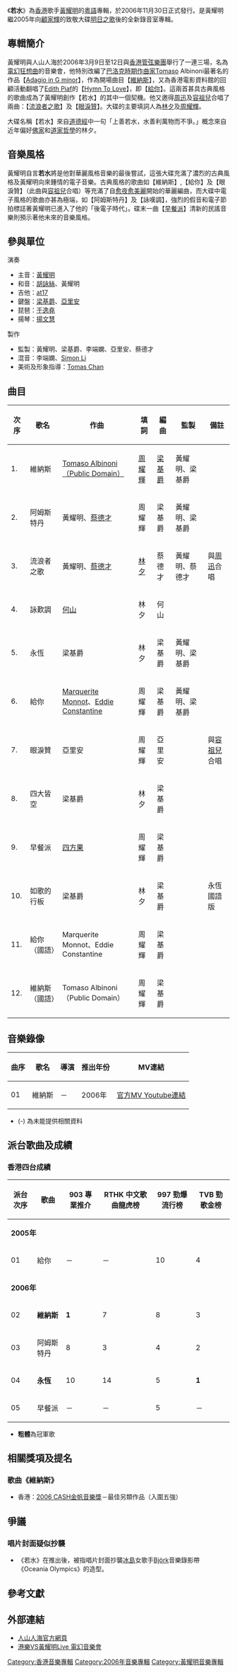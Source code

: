 {{Infobox album
| name       = 若水
| type       = 錄音室專輯
| artist     = [[黃耀明|黃耀明]]
| cover      = 
| recorded   = [[人山人海|人山人海]]
<!-- 未知參數 | background = white -->
| released   = 2006年11月30日
| genre      = 粵語流行
| label      = [[紅音樂唱片|紅音樂唱片]]（[[人山人海|人山人海]]）
| length     = 
| producer   = {{hlist|[[黃耀明|黃耀明]]|[[人山人海|人山人海]]}}
| reviews    = 
| prev_title = [[明日之歌|明日之歌]]
| prev_year  = 2005
| next_title = [[King_of_the_Road|King of the Road]]
| next_year  = 2008
}}
《'''若水'''》為[[香港|香港]]歌手[[黃耀明|黃耀明]]的[[粤语流行音乐|粵語]]專輯，於2006年11月30日正式發行。是黃耀明繼2005年向[[顧家輝|顧家輝]]的致敬大碟[[明日之歌|明日之歌]]後的全新錄音室專輯。

==專輯簡介==
黃耀明與人山人海於2006年3月9日至12日與[[香港管弦樂團|香港管弦樂團]]舉行了一連三場，名為[[電幻狂想曲|電幻狂想曲]]的音樂會，他特別改編了[[巴洛克時期|巴洛克時期]][[作曲家|作曲家]]Tomaso Albinoni最著名的作品【[[Adagio_in_G_minor|Adagio in G minor]]】，作為開場曲目【[[維納斯|維納斯]]】，又為香港電影資料館的回顧活動翻唱了[[Edith_Piaf|Edith Piaf]]的【[[Hymn_To_Love|Hymn To Love]]】，即【[[給你|給你]]】。這兩首甚具古典風格的歌曲成為了黃耀明創作【若水】的其中一個契機。他又邀得[[周迅|周迅]]及[[容祖兒|容祖兒]]合唱了兩曲：【[[流浪者之歌|流浪者之歌]]】及【[[眼淚贊|眼淚贊]]】。大碟的主要填詞人為[[林夕|林夕]]及[[周耀輝|周耀輝]]。

大碟名稱【若水】來自[[道德經|道德經]]中一句「上善若水，水善利萬物而不爭。」概念來自近年偏好[[佛家|佛家]]和[[道家|道家]][[哲學|哲學]]的林夕。

==音樂風格==
黃耀明自言'''若水'''將是他對華麗風格音樂的最後嘗試，這張大碟充滿了濃烈的古典風格及黃耀明向來鍾情的電子音樂。古典風格的歌曲如【維納斯】,【給你】及【眼淚贊】（此曲與[[容祖兒|容祖兒]]合唱）等充滿了自[[愈夜愈美麗|愈夜愈美麗]]開始的華麗編曲，而大碟中電子風格的歌曲亦甚為極端，如【阿姆斯特丹】及【詠嘆調】，強烈的假音和電子節拍標誌著黃耀明已進入了他的「後電子時代」。碟末一曲【[[早餐派|早餐派]]】清新的民謠音樂則預示著他未來的音樂風格。

==參與單位==
;演奏
* 主音：[[黃耀明|黃耀明]]
* 和音：[[胡詠絲|胡詠絲]]、黃耀明
* 吉他：[[at17|at17]]
* 鍵盤：[[梁基爵|梁基爵]]、[[亞里安|亞里安]]
* 琵琶：[[于逸堯|于逸堯]]
* 揚琴：[[揚文慧|揚文慧]]

;製作
* 監製：黃耀明、梁基爵、李端嫻、亞里安、蔡德才
* 混音：李端嫻、[[Simon_Li|Simon Li]]
* 美術及形象指導：[[Tomas_Chan|Tomas Chan]]

==曲目==
{| class="wikitable" 
|-
!次序
!歌名
!作曲
!填詞
!編曲
!監製
!備註
|-
| 1. || 維納斯 || [[Tomaso_Albinoni（Public_Domain）|Tomaso Albinoni（Public Domain）]] || [[周耀輝|周耀輝]] || [[梁基爵|梁基爵]] || 黃耀明、梁基爵 ||
|-
| 2. || 阿姆斯特丹 || 黃耀明、[[蔡德才|蔡德才]] || 周耀輝 || 梁基爵 || 黃耀明、梁基爵 ||
|-
| 3. || 流浪者之歌 || 黃耀明、[[蔡德才|蔡德才]] || [[林夕|林夕]] || 蔡德才 || 黃耀明、蔡德才 || 與[[周迅|周迅]]合唱
|-
| 4. || 詠歎調 || [[何山|何山]] || 林夕 || 何山 ||  ||
|-
| 5. || 永恆 || 梁基爵 || 林夕 || 梁基爵 || 黃耀明、梁基爵 ||
|-
| 6. || 給你 || [[Marquerite_Monnot|Marquerite Monnot]]、[[Eddie_Constantine|Eddie Constantine]] || 周耀輝 || 梁基爵 || 黃耀明、梁基爵 ||
|-
| 7. || 眼淚贊 || 亞里安 || 周耀輝 || 亞里安 ||  ||與[[容祖兒|容祖兒]]合唱
|-
| 8. || 四大皆空 || 梁基爵 || 林夕 || 梁基爵 ||  ||
|-
| 9. || 早餐派 || [[四方果|四方果]] || 周耀輝 || 梁基爵 ||  ||
|-
| 10. || 如歌的行板 || 梁基爵 || 林夕 || 梁基爵 ||  ||永恆國語版
|-
| 11. || 給你（國語） || Marquerite Monnot、Eddie Constantine || 周耀輝 || 梁基爵 ||  ||
|-
| 12. || 維納斯（國語） || Tomaso Albinoni（Public Domain） || 周耀輝 || 梁基爵 ||  ||
|}

==音樂錄像==
{|class="wikitable sortable" style="text-align:center"
|-
!曲序
!歌名
!導演
!推出年份
!MV連結
|-
| 01 || 維納斯 || － || 2006年 || [http://www.youtube.com/watch?v=yldd92k4qmA 官方MV Youtube連結] {{Wayback|url=http://www.youtube.com/watch?v=yldd92k4qmA |date=20161003011546 }}
|}

*(-) 為未能提供相關資料

==派台歌曲及成績==
===香港四台成績===
{| class="wikitable"
|-
!派台次序||歌曲||903 專業推介||RTHK 中文歌曲龍虎榜||997 勁爆流行榜||TVB 勁歌金榜
|-
! colspan="6" | '''2005年'''
|-
| 01 || 給你 || － || － || 10 || 4
|-
! colspan="6" | '''2006年'''
|-
| 02 || '''維納斯''' || '''1''' || 7 || 8 || 3
|-
| 03 || 阿姆斯特丹 || 8 || 3 || 4 || 2
|-
| 04 || '''永恆''' || 10 || 14 || 5 || '''1'''
|-
| 05 || 早餐派 || － || － || 5 || －
|}

* '''粗體'''為冠軍歌

==相關獎項及提名==
===歌曲《維納斯》===
* 香港：[[2006_CASH金帆音樂獎|2006 CASH金帆音樂獎]]－最佳另類作品（入圍五強）

==爭議==
===唱片封面疑似抄襲===
*《若水》在推出後，被指唱片封面抄襲[[冰島|冰島]]女歌手[[碧玉|Björk]]音樂錄影帶《Oceania Olympics》的造型。

==參考文獻==

==外部連結==
*[http://www.peoplemountainpeoplesea.com 人山人海官方網頁] {{Wayback|url=http://www.peoplemountainpeoplesea.com/ |date=20200515151233 }}
*[http://www.flickr.com/photos/samsonso_photography/sets/72057594078516313/ 港樂VS黃耀明Live 電幻音樂會] {{Wayback|url=http://www.flickr.com/photos/samsonso_photography/sets/72057594078516313/ |date=20070313171229 }}

{{黃耀明}}

[[Category:香港音樂專輯|Category:香港音樂專輯]]
[[Category:2006年音樂專輯|Category:2006年音樂專輯]]
[[Category:黃耀明音樂專輯|Category:黃耀明音樂專輯]]
